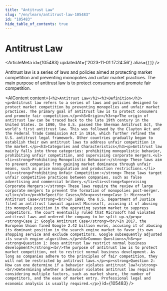 ```yaml
---
title: "Antitrust Law"
slug: "/en/learn/antitrust-law-105483"
id: "105483"
hide_table_of_contents: true
---
```



# Antitrust Law

<ArticleMeta id={105483} updatedAt={'2023-11-01 17:24:56'} alias={`[]`} />
<div className='border-solid border-b border-t-0 my-4 border-[var(--ifm-color-gray-300)]' />

Antitrust law is a series of laws and policies aimed at protecting market competition and preventing monopolies and unfair market practices. The main purpose of antitrust law is to protect consumers and promote fair competition.

<AIContent content={`<h2>Antitrust Law</h2><h3>Definition</h3><p>Antitrust law refers to a series of laws and policies designed to protect market competition by preventing monopolies and unfair market practices. The primary goal of antitrust law is to protect consumers and promote fair competition.</p><h3>Origin</h3><p>The origin of antitrust law can be traced back to the late 19th century in the United States. In 1890, the U.S. passed the Sherman Antitrust Act, the world's first antitrust law. This was followed by the Clayton Act and the Federal Trade Commission Act in 1914, which further refined the U.S. antitrust legal framework. Other countries gradually began to establish their own antitrust laws to address unfair competition in the market.</p><h3>Categories and Characteristics</h3><p>Antitrust law mainly falls into three categories: prohibiting monopolistic behavior, prohibiting unfair competition, and supervising corporate mergers.<ul><li><strong>Prohibiting Monopolistic Behavior:</strong> These laws aim to prevent companies from gaining market dominance through unfair means, such as price manipulation and production restrictions.</li><li><strong>Prohibiting Unfair Competition:</strong> These laws target unfair competitive practices between companies, such as false advertising and commercial bribery.</li><li><strong>Supervising Corporate Mergers:</strong> These laws require the review of large corporate mergers to prevent the formation of monopolies post-merger.</li></ul></p><h3>Specific Cases</h3><p><strong>Case 1: Microsoft Antitrust Case</strong><br/>In 1998, the U.S. Department of Justice filed an antitrust lawsuit against Microsoft, accusing it of abusing its monopoly position in the operating system market to suppress competitors. The court eventually ruled that Microsoft had violated antitrust laws and ordered the company to be split up.</p><p><strong>Case 2: Google Antitrust Case</strong><br/>In 2017, the European Union fined Google 2.42 billion euros, accusing it of abusing its dominant position in the search engine market to favor its own shopping service and exclude competitors. Google subsequently adjusted its search engine algorithms.</p><h3>Common Questions</h3><p><strong>Question 1: Does antitrust law restrict normal business development?</strong><br/>The purpose of antitrust law is to protect market competition, not to restrict normal business development. As long as companies adhere to the principles of fair competition, they will not be restricted by antitrust laws.</p><p><strong>Question 2: How can one determine if a behavior violates antitrust law?</strong><br/>Determining whether a behavior violates antitrust law requires considering multiple factors, such as market share, the number of competitors, and the ease of market entry. Professional legal and economic analysis is usually required.</p>`} id={105483} />
